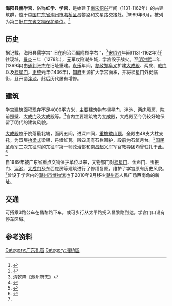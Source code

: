 {{文物保护单位
| 级别 = 省级
| 名称 = 海阳县儒学宫
| 省区市 = 广东省
| 图片 = Confucianism school of Haiyang County.JPG
| 编号 = 3-41
| 分类 = 古建筑
| 时代 = 
| 所在 = [[潮州市|潮州市]][[湘桥区|湘桥区]]昌黎路
| 登录 = 1989年6月
}}
{{coor icon|w=24px|23|40|15|N|116|38|37|E}}

'''海阳县儒学宫'''，俗称'''红学'''、'''学宫'''，是始建于[[南宋|南宋]][[绍兴|绍兴]]年间（1131-1162年）的古建筑群，位于[[中华人民共和国|中国]][[广东省|广东省]][[潮州市|潮州市]][[湘桥区|湘桥区]]昌黎路和文星路交接处。<ref>{{cite book|language=zh-hans|title=《潮州市地名志》|publisher=广东省地图出版社|isbn=7805226113|accessdate=2010-08-28}}</ref>1989年6月，被列为第三批[[广东省文物保护单位|广东省文物保护单位]]。<ref>{{Cite web |url = http://www.gd.gov.cn/gkmlpt/content/0/137/mpost_137213.html#7#7 |title = 
关于公布第四批和重新核定公布第一、二、三批广东省文物保护单位的通知 |author = 
广东省人民政府办公厅 |date = 2002-07-17 |publisher = 广东省人民政府门户网站 |language = zh-cn |accessdate = 2020-03-30}}</ref>

== 历史 ==
据记载，海阳县儒学宫“ 旧在府治西偏附郡学右 ”，<ref>清乾隆《潮州府志》</ref>[[宋朝|宋]][[绍兴_(年号)|绍兴]]年间(1131-1162年)迁往现址，[[景炎|景炎]]三年（1278年），[[元朝|元]]军攻陷潮州城，学宫毁于战火。至[[明朝|明]][[洪武|洪武]]二年(1369年)由[[通判|通判]]张杰在旧址重建。[[永乐|永乐]]年间，[[参政|参政]][[郑阜义|郑阜义]]扩建[[大成殿|大成殿]]、两庑、[[戟门|戟门]]以及[[棂星门|棂星门]]。[[正统_(年号)|正统]]元年(1436年)，[[知府|知府]]王源扩大学宫面积，并将棂星门外徙临街，且开凿[[泮池|泮池]]，此后历代屡有增修。

== 建筑 ==
学宫建筑面积现存不足4000平方米，主要建筑物有[[棂星门|棂星门]]、[[泮池|泮池]]、两庑厢房、院前[[照壁|照壁]]、[[大成门|大成门]]及[[大成殿|大成殿]]等。<ref>{{cite web|language=zh-hans|title=海阳县儒学宫|publisher=广东省文化厅公众网|url=http://www.chaozhou.gov.cn/lycz/InfoList.asp?id=5167&itemid=361|accessdate=2010-08-29|deadurl=yes|archiveurl=https://web.archive.org/web/20111018011900/http://www.chaozhou.gov.cn/lycz/InfoList.asp?id=5167&itemid=361|archivedate=2011-10-18}}</ref>宫内主要建筑物为[[大成殿|大成殿]]，大成殿至今仍较好地保留了明代的建筑风貌。

[[大成殿|大成殿]]位于院落最北端，面阔五间，进深四间，[[重檐|重檐]][[歇山顶|歇山顶]]，全殿由48支大柱支托，为双层[[抬梁式|抬梁式]]梁架，丹墙红瓦。殿四周有石栏围护，殿前为石筑月台。<ref>{{cite web|language=zh-hans|title=海阳县儒学宫|publisher=潮汕民俗网转《潮汕文化源流》文章|url=http://www.chaofeng.org/article/detail.asp?id=5588|accessdate=2010-08-29|archive-url=https://web.archive.org/web/20141015171157/http://www.chaofeng.org/article/detail.asp?id=5588|archive-date=2014-10-15|dead-url=yes}}</ref>[[國民革命軍|国民革命军]]二次东征时的东征军第一师政治部和[[南昌起義|南昌起义军]]军官教导团均曾驻扎于此。<ref name=":0">{{Cite journal|author= 陈国哲|title= 浅论文物建筑修缮的原真性——以海阳县儒学宫修缮复原工程为例 |journal= 客家文博 |year= 2019 |volume= |issue= 03 |pages= 16-21 |language = zh-cn}}</ref>

自1989年被广东省重点文物保护单位以来，文物部门对[[棂星门|棂星门]]、金声门、玉振门、[[泮池|泮池]]、[[大成门|大成门]]及东西庑房等建筑进行了修缮复原，维护了学宫原有历史风貌。<ref name=":0" />曾设于学宫内的[[潮州市博物馆|潮州市博物馆]]也于2010年9月移往[[潮州市|潮州市]]人民广场西南角的新址。

==交通==
可搭乘3路公车在昌黎路下车。或可步行从太平路拐入昌黎路到达。学宫门口设有停车区域。

==参考资料==
{{reflist}}

{{广东省境内的孔庙}}
{{潮州市境内的广东省文物保护单位}}

{{DEFAULTSORT:H}}

[[Category:广东孔庙|Category:广东孔庙]]
[[Category:湘桥区|Category:湘桥区]]